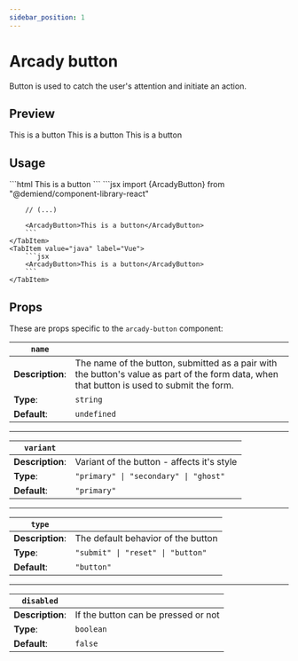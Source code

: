 ```yaml
---
sidebar_position: 1
---
```



# Arcady button

Button is used to catch the user's attention and initiate an action.

## Preview

<BrowserWindow>
  <div style={{ display: 'flex', flexWrap: 'wrap', gap: '1rem' }}>
    <arcady-button>This is a button</arcady-button>
    <arcady-button variant="secondary">This is a button</arcady-button>
    <arcady-button variant="ghost">This is a button</arcady-button>
  </div>
</BrowserWindow>

## Usage

<Tabs>
    <TabItem value="js" label="HTML">
        ```html
        <arcady-button>This is a button</arcady-button>
        ```
    </TabItem>
    <TabItem value="py" label="React">
        ```jsx
        import {ArcadyButton} from "@demiend/component-library-react"

        // (...)

        <ArcadyButton>This is a button</ArcadyButton>
        ```
    </TabItem>
    <TabItem value="java" label="Vue">
        ```jsx
        <ArcadyButton>This is a button</ArcadyButton>
        ```
    </TabItem>

</Tabs>

## Props

These are props specific to the `arcady-button` component:

|`name`||
|---|---|
|**Description**:|The name of the button, submitted as a pair with the button's value as part of the form data, when that button is used to submit the form.|
|**Type**:|```string```|
|**Default**:|`undefined`|

---

|`variant`||
|---|---|
|**Description**:|Variant of the button - affects it's style|
|**Type**:|```"primary" \| "secondary" \| "ghost"```|
|**Default**:|`"primary"`|

---

|`type`||
|---|---|
|**Description**:|The default behavior of the button|
|**Type**:|```"submit" \| "reset" \| "button"```|
|**Default**:|`"button"`|

---

|`disabled`||
|---|---|
|**Description**:|If the button can be pressed or not|
|**Type**:|```boolean```|
|**Default**:|`false`|